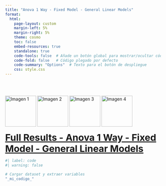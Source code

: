 ```yaml
---
title: "Anova 1 Way - Fixed Model - General Linear Models"
format: 
  html:
    page-layout: custom
    margin-left: 5%
    margin-right: 5%
    theme: cosmo
    toc: false
    embed-resources: true
    standalone: true
    code-tools: false  # Añade un botón global para mostrar/ocultar código
    code-fold: false   # Código plegado por defecto
    code-summary: "Options"  # Texto para el botón de despliegue
    css: style.css
---
```


<br>
<br>
<script>
document.addEventListener('DOMContentLoaded', function() {
  var title = document.querySelector('h1.title');
  var author = document.querySelector('.author');
  var date = document.querySelector('.date');
  
  title.style.display = 'none';
  author.style.display = 'none';
  date.style.display = 'none';
});
</script>

<div style="display: flex; justify-content: start; gap: 10px;">
  <img src="logo_01_unc_master.png" alt="Imagen 1" style="height: 100px;">
  <img src="logo_02_fcefyn_master.png" alt="Imagen 2" style="height: 100px;">
  <img src="logo_03_efadoc_master.png" alt="Imagen 3" style="height: 100px;">
  <img src="logo_04_rscience_master.png" alt="Imagen 4" style="height: 100px;">
</div>

<div style="font-size:30px; font-weight: bold; text-decoration: underline;"> Full Results - Anova 1 Way - Fixed Model - General Linear Models</div>


```r
#| label: code
#| warning: false

# Cargar dataset y extraer variables
"_mi_codigo_"

```

